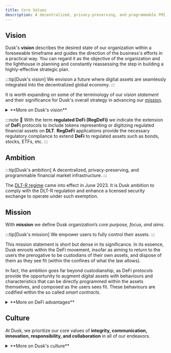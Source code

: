 ```yaml
---
title: Core Values
description: A decentralized, privacy-preserving, and programmable FMI.
---
```


## Vision

Dusk's **vision** describes the desired state of our organization within a foreseeable timeframe and guides the direction of the business's efforts in a practical way. You can regard it as the objective of the organization and the lighthouse in planning and constantly reassessing the step in building a highly-effective strategic plan.

:::tip[Dusk's vision]
We envision a future where digital assets are seamlessly integrated into the decentralized global economy.
:::

It is worth expanding on some of the terminology of our *vision statement* and their significance for Dusk's overall strategy in advancing our [mission](#mission).

<details class="info">
<summary>**More on Dusk's vision**</summary>
💡 Dusk's vision significantly extends the *decentralized finance (DeFi)* focus horizon. The latter relates almost exclusively to a class of digital assets (i.e. utility tokens) alternative to, and non-overlapping with traditional asset-backed instruments. Instead, our vision extends the *DeFi principles* to the whole panoply of assets and, as such, it encompasses the entire ensemble of digital tokens, including those being **asset-backed**, i.e. **tokens representing ownership of real world goods or financial instruments, and as such regulated by the law**. The most emblematic of these assets are [securities](https://www.investopedia.com/terms/s/security.asp), and with *security tokens* we indicate their digital representation on the digital ledger technology (DLT) such as *blockchain*.
</details>

:::note
🔮 With the term **regulated DeFi (RegDeFi)** we indicate the extension of **DeFi** protocols to include tokens representing or digitizing regulated financial assets on **DLT**. **RegDeFi** applications provide the necessary regulatory compliance to extend **DeFi** to regulated assets such as bonds, stocks, ETFs, etc.
:::

## Ambition

:::tip[Dusk's ambition]
A decentralized, privacy-preserving, and programmable financial market infrastructure.
:::

The [DLT-R regime](https://www.ey.com/en_gr/tax/tax-alerts/regulation-eu-2022-858-on-distributed-ledger-technology-market-infrastructures) came into effect in June 2023. It is Dusk ambition to comply with the DLT-R regulation and enhance a licensed security exchange to operate under such exemption.

## Mission

With **mission** we define Dusk organization’s *core purpose, focus, and aims*. 

:::tip[Dusk's mission]
We empower users to fully control their assets.
:::

This mission statement is short but dense in its significance. In its essence, Dusk enroots within the DeFi movement, insofar as aiming to return to the users the prerogative to be custodians of their own assets, and dispose of them as they see fit (within the confines of what the law allows). 

In fact, the ambition goes far beyond custodianship, as DeFi protocols provide the opportunity to augment digital assets with behaviours and characteristics that can be directly programmed within the assets themselves, and composed as the users sees fit. These behaviours are codified within the so called _smart contracts_.

<details class="info">
<summary>**More on DeFi advantages**</summary>
💡 `DeFi` protocols uniquely allow for **user-centric composability of applications**, as well as **global liquidity aggregation** across the entirety of their ecosystem. This departs radically from the incumbent **platform-brokered** landscape, where financial services are siloed, interoperability is almost non-existent, and liquidity is fragmented.
</details>

## Culture

At Dusk, we prioritize our core values of **integrity, communication, innovation, responsibility, and collaboration** in all of our endeavors. 

<details class="info">
<summary>**More on Dusk's culture**</summary>
💡 Dusk is a flat, community-oriented organization that is focused on advancing a novel networking protocol through a combination of pervasive knowledge sharing, an evolutionary development process, frequent communication, and joint ownership of all deliverables. We strive to tame complexity through these practices and to be a trusted and respected leader in the decentralized software industry.

We are committed to honesty, effective communication, and continuous innovation, and we take ownership of our tasks and responsibilities with a focus on excellence and the best interests of our users. We also value collaboration and teamwork, fostering a culture of mutual support and shared knowledge.

These values are integral to our identity as a company and our commitment to delivering high-quality decentralized software.
</details>
